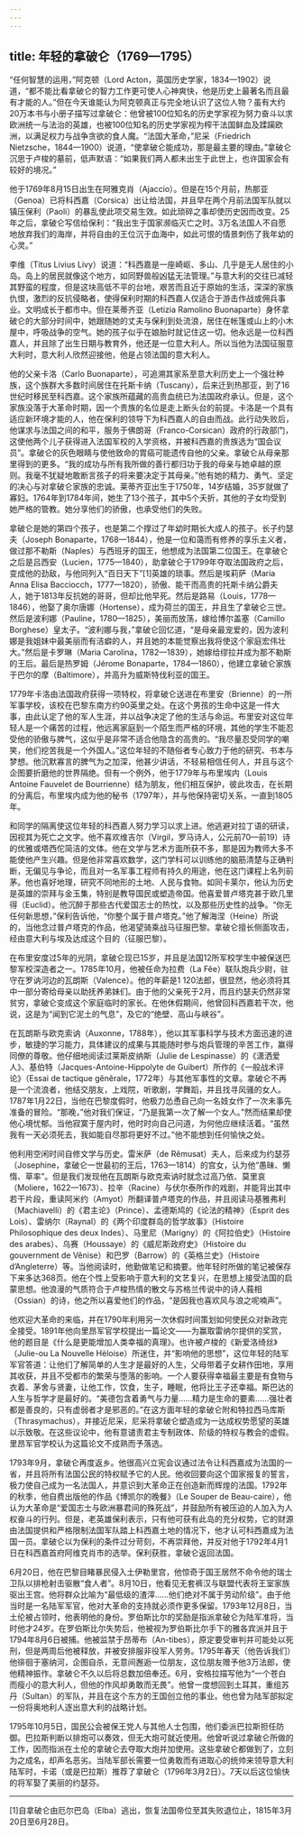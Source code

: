 ```yaml
---
---
---
```

title: 年轻的拿破仑（1769—1795）
---




“任何智慧的运用，”阿克顿（Lord Acton，英国历史学家，1834—1902）说道，“都不能比看拿破仑的智力工作更可使人心神爽快，他是历史上最著名而且最有才能的人。”但在今天谁能认为阿克顿真正与完全地认识了这位人物？虽有大约20万本书与小册子描写过拿破仑：他曾被100位知名的历史学家视为努力奋斗以求欧洲统一与法治的英雄，也被100位知名的历史学家视为榨干法国鲜血及蹂躏欧洲，以满足权力与战争贪欲的食人魔。“法国大革命，”尼采（Friedrich Nietzsche，1844—1900）说道，“使拿破仑能成功，那是最主要的理由。”拿破仑沉思于卢梭的墓前，低声默语：“如果我们两人都未出生于此世上，也许国家会有较好的境况。”

他于1769年8月15日出生在阿雅克肖（Ajaccio）。但是在15个月前，热那亚（Genoa）已将科西嘉（Corsica）出让给法国，并且早在两个月前法国军队就以镇压保利（Paoli）的暴乱使此项交易生效。如此琐碎之事却使历史因而改变。25年之后，拿破仑写信给保利：“我出生于国家濒临灭亡之时。3万名法国人不自愿地放弃我们的海岸，并将自由的王位沉于血海中，如此可恨的情景刺伤了我年幼的心灵。”

李维（Titus Livius Livy）说道：“科西嘉是一座崎岖、多山、几乎是无人居住的小岛。岛上的居民就像这个地方，如同野兽般凶猛无法管理。”与意大利的交往已减轻其野蛮的程度，但是这块高低不平的台地，艰苦而且近于原始的生活，深深的家族仇恨，激烈的反抗侵略者，使得保利时期的科西嘉人仅适合于游击作战或佣兵事业。文明成长于都市中。但在莱蒂齐亚（Letizia Ramolino Buonaparte）身怀拿破仑的大部分时间中，她跟随她的丈夫与保利到处流浪，居住在帐篷或山上的小木屋中，呼吸战争的空气。她的孩子似乎在娘胎时就记住这一切。他永远是一位科西嘉人，并且除了出生日期与教育外，他还是一位意大利人。所以当他为法国征服意大利时，意大利人欣然迎接他，他是占领法国的意大利人。

他的父亲卡洛（Carlo Buonaparte），可追溯其家系至意大利历史上一个强壮种族，这个族群大多数时间居住在托斯卡纳（Tuscany），后来迁到热那亚，到了16世纪时移民至科西嘉。这个家族所蕴藏的高贵血统已为法国政府承认。但是，这个家族没落于大革命时期，因一个贵族的名位是走上断头台的前提。卡洛是一个具有适应新环境才能的人，他在保利的领导下为科西嘉人的自由而战。此行动失败后，他谋求与法国之间的和平，服务于佛朗哥（Franco-Corsican）政府的行政部门，这使他两个儿子获得进入法国军校的入学资格，并被科西嘉的贵族选为“国会议员”。拿破仑的灰色眼睛与使他致命的胃癌可能遗传自他的父亲。拿破仑从母亲那里得到的更多。“我的成功与所有我所做的善行都归功于我的母亲与她卓越的原则。我毫不犹疑地敢断言孩子的将来要决定于其母亲。”他有她的精力、勇气、坚定的决心与对拿破仑家族的忠诚。莱蒂齐亚出生于1750年，14岁结婚，35岁就做了寡妇。1764年到1784年间，她生了13个孩子，其中5个夭折，其他的子女均受到她严格的管教。她分享他们的骄傲，也承受他们的失败。

拿破仑是她的第四个孩子，也是第二个撑过了年幼时期长大成人的孩子。长子约瑟夫（Joseph Bonaparte，1768—1844），他是一位和蔼而有修养的享乐主义者，做过那不勒斯（Naples）与西班牙的国王，他想成为法国第二位国王。在拿破仑之后是吕西安（Lucien，1775—1840），助拿破仑于1799年夺取法国政府之后，变成他的劲敌，与他同列入“百日天下”[1]英雄的琐事。然后是埃莉萨（Maria Anna Elisa Bacciocch，1777—1820），骄傲、能干而高贵的托斯卡纳公爵夫人，她于1813年反抗她的哥哥，但却比他早死。然后是路易（Louis，1778—1846），他娶了奥尔唐娜（Hortense），成为荷兰的国王，并且生了拿破仑三世。然后是波利娜（Pauline，1780—1825），美丽而放荡，嫁给博尔盖塞（Camillo Borghese）皇太子。“波利娜与我，”拿破仑回忆道，“是母亲最宠爱的，因为波利娜是我姐妹中最美丽而有洁癖的人，并且她的本能觉察出我将使这个家庭宏伟壮大。”然后是卡罗琳（Maria Carolina，1782—1839），她嫁给缪拉并成为那不勒斯的王后。最后是热罗姆（Jérome Bonaparte，1784—1860），他建立拿破仑家族于巴尔的摩（Baltimore），并高升为威斯特伐利亚的国王。

1779年卡洛由法国政府获得一项特权，将拿破仑送进在布里安（Brienne）的一所军事学校，该校在巴黎东南方约90英里之处。在这个男孩的生命中这是一件大事，由此认定了他的军人生涯，并以战争决定了他的生活与命运。布里安对这位年轻人是一个痛苦的过程，他远离家庭到一个陌生而严格的环境，其他的学生不能忍受他的骄傲与脾气，这似乎是非常不适合他隐含的高贵的。“我尽量忍受同学的嘲笑，他们挖苦我是一个外国人。”这位年轻的不随俗者专心致力于他的研究、书本与梦想。他沉默寡言的脾气为之加深，他甚少讲话，不轻易相信任何人，并且与这个企图要折磨他的世界隔绝。但有一个例外，他于1779年与布里埃内（Louis Antoine Fauvelet de Bourrienne）结为朋友，他们相互保护，彼此攻击，在长期的分离后，布里埃内成为他的秘书（1797年），并与他保持密切关系，一直到1805年。

和同学的隔离使这位年轻的科西嘉人努力学习以求上进。他逃避对拉丁语的研读，因视其为死亡之文字。他不喜欢维吉尔（Virgil，罗马诗人，公元前70—前19）诗的优雅或塔西佗简洁的文体。他在文学与艺术方面所获不多，那是因为教师大多不能使他产生兴趣。但是他非常喜欢数学，这门学科可以训练他的脑筋清楚与正确判断，无偏见与争论，而且对一名军事工程师有持久的用途，他在这门课程上名列前茅。他也喜好地理，研究不同地形的土地、人民与食物。如同卡莱尔，他认为历史是英雄的崇拜与金玉集，特别是教导国民或塑造帝国。他喜爱普卢塔克甚于欧几里得（Euclid）。他沉醉于那些古代爱国志士的热忱，以及那些历史性的战争。“你无任何新思想，”保利告诉他，“你整个属于普卢塔克。”他了解海涅（Heine）所说的，当他念过普卢塔克的作品，他渴望骑乘战马征服巴黎。拿破仑擅长侧面攻击，经由意大利与埃及达成这个目的（征服巴黎）。

在布里安度过5年的光阴，拿破仑现已15岁，并且是法国12所军校学生中被保送巴黎军校深造者之一。1785年10月，他被任命为拉费（La Fêe）联队炮兵少尉，驻守在罗讷河边的瓦朗斯（Valence）。他的年薪是1 120法郎，很显然，他必须将其中一部分寄给母亲以助抚养弟妹们。由于他的父亲死于2月，而且约瑟夫仍然非常贫穷，拿破仑变成这个家庭临时的家长。在他休假期间，他曾回科西嘉若干次，他说，这是为“闻到它泥土的气息”，及它的“绝壁、高山与峡谷”。

在瓦朗斯与欧克索讷（Auxonne，1788年），他以其军事科学与技术方面迅速的进步，敏捷的学习能力，具体建议的成果与其能随时参与炮兵管理的辛苦工作，赢得同僚的尊敬。他仔细地阅读过莱斯皮纳斯（Julie de Lespinasse）的《潇洒爱人》、基伯特（Jacques-Antoine-Hippolyte de Guibert）所作的《一般战术评论》（Essai de tactique gěněrale，1772年）与其他军事性的文章。拿破仑不再是一个流浪者，他结交朋友，上戏院，听歌剧，学舞蹈，并且找寻风骚的女人。1787年1月22日，当他在巴黎度假时，他极力怂恿自己向一名妓女作了一次未事先准备的冒险。“那晚，”他对我们保证，“乃是我第一次了解一个女人。”然而结果却使他心境忧郁。当他寂寞于屋内时，他时时向自己问道，为何他应继续活着。“虽然我有一天必须死去，我如能自尽那将更好不过。”他不能想到任何愉快之处。

他利用空闲时间自修文学与历史。雷米萨（de Rěmusat）夫人，后来成为约瑟芬（Josephine，拿破仑一世最初的王后，1763—1814）的宫女，认为他“愚昧、懒惰、草率”。但是我们发现他在瓦朗斯与欧克索讷时就念过高乃依、莫里哀（Moliere，1622—1673）、拉辛（Racine）与伏尔泰所作的戏剧，并能背出其中若干片段，重读阿米约（Amyot）所翻译普卢塔克的作品，并且阅读马基雅弗利（Machiavelli）的《君主论》（Prince）、孟德斯鸠的《论法的精神》（Esprit des Lois）、雷纳尔（Raynal）的《两个印度群岛的哲学故事》（Histoire Philosophique des deux Indes）、马里尼（Marigny）的《阿拉伯史》（Histoire des arabes）、乌赛（Houssaye）的《威尼斯政府史》（Histoire du gouvernment de Věnise）和巴罗（Barrow）的《英格兰史》（Histoire d’Angleterre）等。当他阅读时，他勤做笔记和摘要。他年轻时所做的笔记被保存下来多达368页。他在个性上受影响于意大利的文艺复兴，在思想上接受法国的启蒙思想。他浪漫的气质符合于卢梭热情的散文与苏格兰传说中的诗人莪相（Ossian）的诗，他之所以喜爱他们的作品，“是因我也喜欢风与浪之呢喃声”。

他欢迎大革命的来临，并在1790年利用另一次休假时间策划如何使民众对新政完全接受。1891年他向里昂军官学校提出一篇论文——为赢取雷纳尔提供的奖赏，他的题目是《什么是更能增加人类幸福的真理》。也许被卢梭的《新爱洛绮丝》（Julie-ou La Nouvelle Hèloise）所迷住，并“影响他的思想”，这位年轻的陆军军官答道：让他们了解简单的人生才是最好的人生，父母带着子女耕作田地，享用其收获，并且不受都市的繁荣与堕落的影响。一个人要获得幸福最主要是有食物与衣着、茅舍与贤妻，让他工作，饮食，生子，睡眠，他将比王子还幸福。斯巴达的人生与哲学才是最好的。“美德包含着勇气与力量……精力是生命的要素……强壮者都是善良的，只有虚弱者才是邪恶的。”在这方面年轻的拿破仑附和特拉西马库斯（Thrasymachus），并接近尼采，尼采将拿破仑塑造成为一达成权势愿望的英雄以示致敬。在这些议论中，他有意谴责君主专制政体、阶级的特权与教会的虚假。里昂军官学校认为这篇论文不成熟而予落选。

1793年9月，拿破仑再度返乡。他很高兴立宪会议通过法令让科西嘉成为法国的一省，并且将所有法国公民的特权赋予它的人民。他收回要向这个国家报复的誓言，极力使自己成为一名法国人，并意识到大革命正在创造新而辉煌的法国。1792年的秋季，他自费出版他的作品《博凯尔的晚餐》（Le Souper de Beau-caire），他认为大革命是“爱国志士与欧洲暴君间的殊死战”，并鼓励所有被压迫的人加入为人权奋斗的行列。但是，老英雄保利表示，只有他可获有此岛的充分权势，它的财源由法国提供和严格限制法国军队踏上科西嘉土地的情况下，他才认可科西嘉成为法国一员。拿破仑以为保利的条件过分苛刻，不再崇拜他，并反对他于1792年4月1日在科西嘉首府阿维克肖市的选举。保利获胜，拿破仑返回法国。

6月20日，他在巴黎目睹暴民侵入土伊勒里宫，他惊奇于国王居然不命令他的瑞士卫队以排枪射击驱散“食人者”。8月10日，他看见无套裤汉与联盟代表将王室家族驱出王宫。他将群众比喻为“最低级的渣滓……他们绝对不属于劳动阶级”。由于他当时是一名陆军军官，他对大革命的支持就必须作更多保留。1793年12月8日，当土伦被占领时，他表明他的身份。罗伯斯比尔的奖励是指派拿破仑为陆军准将，当时他才24岁。在罗伯斯比尔失势后，他被视为罗伯斯比尔手下的雅各宾派并且于1794年8月6日被捕。他被监禁于昂蒂布（An-tibes），原定要受审判并可能处以死刑，但是两周后他被释放，并被安排服非役军人劳务。1795年春天（他告诉我们）他徘徊于塞纳河，企图自杀，无意间邂逅一位朋友，这位朋友赠予他3万法郎，使他精神振作。拿破仑不久以后将总数加倍奉还。6月，安格拉描写他为“一个苍白而瘦小的意大利人，但他的作风却勇敢而无畏”。他曾一度想回到土耳其，重组苏丹（Sultan）的军队，并且在这个东方的王国创立他的事业。他也曾为陆军部拟定一份将奥地利人逐出意大利的战略计划。

1795年10月5日，国民公会被保王党人与其他人士包围，他们委派巴拉斯担任防御。巴拉斯判断以排炮可以奏效，但无大炮可就近使用。他曾听说过拿破仑所做的工作，因而指派在土伦的拿破仑去夺取大炮并加使用。这些拿破仑都做到了，立刻为之成名，却声名恶劣。当陆军部长需要一位勇敢而有进取心的统帅来领导意大利陆军时，卡诺（或是巴拉斯）推荐了拿破仑（1796年3月2日）。7天以后这位愉快的将军娶了美丽的约瑟芬。



* * *



[1]自拿破仑由厄尔巴岛（Elba）逃出，恢复法国帝位至其失败退位止，1815年3月20日至6月28日。